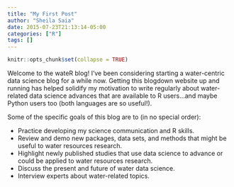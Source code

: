 ```yaml
---
title: "My First Post"
author: "Sheila Saia"
date: 2015-07-23T21:13:14-05:00
categories: ["R"]
tags: []
---
```


```r
knitr::opts_chunk$set(collapse = TRUE)
```

Welcome to the wateR blog! I've been considering starting a water-centric data science blog for a while now. Getting this blogdown website up and running has helped solidify my motivation to write regularly about water-related data science advances that are available to R users...and maybe Python users too (both languages are so useful!).

Some of the specific goals of this blog are to (in no special order):

*  Practice developing my science communication and R skills.<br>
*  Review and demo new packages, data sets, and methods that might be useful to water resources research.<br>
*  Highlight newly published studies that use data science to advance or could be applied to water resources research.<br>
*  Discuss the present and future of water data science.<br>
*  Interview experts about water-related topics.<br>


```r

```



```r

```
